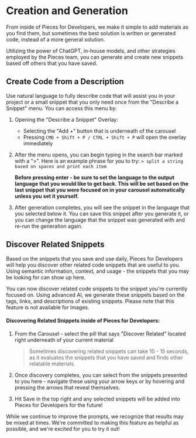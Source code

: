 # Creation and Generation
From inside of Pieces for Developers, we make it simple to add materials as you find them, but sometimes the best solution is written or generated code, instead of a more general solution.

Utilizing the power of ChatGPT, in-house models, and other strategies employed by the Pieces team, you can generate and create new snippets based off others that you have saved.

## Create Code from a Description
Use natural language to fully describe code that will assist you in your project or a small snippet that you only need once from the "Describe a Snippet" menu. You can access this menu by:
1. Opening the "Describe a Snippet" Overlay:
    - Selecting the "Add +" button that is underneath of the carousel
    - Pressing ```CMD + Shift + P / CTRL + Shift + P``` will open the overlay immediately

2. After the menu opens, you can begin typing in the search bar marked with a ">". Here is an example phrase for you to try: ```> split a string based on spaces and print each item```

    **Before pressing enter - be sure to set the language to the output language that you would like to get back. This will be set based on the last snippet that you were focused on in your carousel automatically unless you set it yourself.**

3. After generation completes, you will see the snippet in the language that you selected below it. You can save this snippet after you generate it, or you can change the language that the snippet was generated with and re-run the generation again.

## Discover Related Snippets
Based on the snippets that you save and use daily, Pieces for Developers will help you discover other related code snippets that are useful to you. Using semantic information, context, and usage - the snippets that you may be looking for can show up here.

You can now discover related code snippets to the snippet you're currently focused on. Using advanced AI, we generate these snippets based on the tags, links, and descriptions of existing snippets. Please note that this feature is not available for Images.

#### Discovering Related Snippets inside of Pieces for Developers:
1. From the Carousel - select the pill that says "Discover Related" located right underneath of your current material
    > Sometimes discovering related snippets can take 10 - 15 seconds, as it evaluates the snippets that you have saved and finds other relatable materials.

2. Once discovery completes, you can select from the snippets presented to you here - navigate these using your arrow keys or by hovering and pressing the arrows that reveal themselves.

3. Hit Save in the top right and any selected snippets will be added into Pieces for Developers for the future!

While we continue to improve the prompts, we recognize that results may be mixed at times. We're committed to making this feature as helpful as possible, and we're excited for you to try it out!
